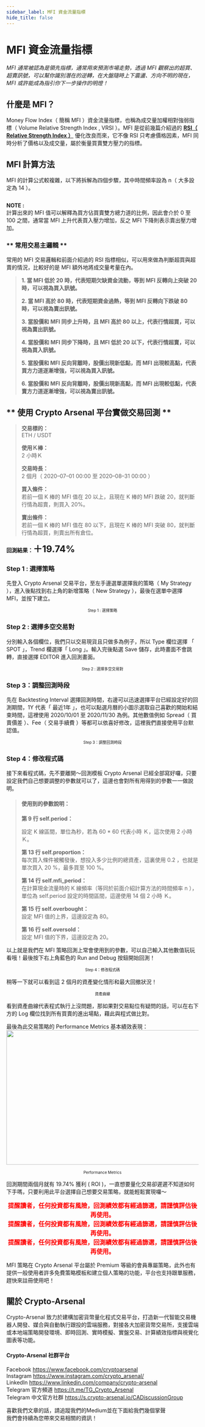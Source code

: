 ```yaml
---
sidebar_label: MFI 資金流量指標
hide_title: false
---
```


MFI 資金流量指標
===========================

_MFI 通常被認為是領先指標，通常用來預測市場走勢，透過 MFI 觀察出的超買、超賣訊號，可以幫你識別潛在的逆轉，在大盤隨時上下震盪、方向不明的現在， MFI 或許能成為指引你下一步操作的明燈！_
## **什麼是 MFI？** ##
Money Flow Index（ 簡稱 MFI ）資金流量指標，也稱為成交量加權相對強弱指標（ Volume Relative Strength Index , VRSI ）。MFI 是從前幾篇介紹過的 **<a href= "https://medium.com/@mkrt.crypto.arsenal/%E8%A9%B2%E8%B2%B7-%E8%A9%B2%E8%B3%A3-%E4%BE%86%E5%95%8F%E6%8A%80%E8%A1%93%E6%8C%87%E6%A8%99-4-f31274e6abe8">RSI（ Relative Strength Index ）</a>** 優化改良而來，它不像 RSI 只考慮價格因素，MFI 同時分析了價格以及成交量，屬於衡量買賣雙方壓力的指標。
## **MFI 計算方法** ##
MFI 的計算公式較複雜，以下將拆解為四個步驟，其中時間頻率設為 n（ 大多設定為 14 ）。  
>
><img alt="" class="nv py ef es eo ex w c" role="presentation" src="https://miro.medium.com/max/1400/1*H-jmq-XLG-xjzrbMu8gfAw.png" srcset="https://miro.medium.com/max/552/1*H-jmq-XLG-xjzrbMu8gfAw.png 276w, https://miro.medium.com/max/1104/1*H-jmq-XLG-xjzrbMu8gfAw.png 552w, https://miro.medium.com/max/1280/1*H-jmq-XLG-xjzrbMu8gfAw.png 640w, https://miro.medium.com/max/1400/1*H-jmq-XLG-xjzrbMu8gfAw.png 700w" sizes="700px"/>
>

**NOTE :**  
計算出來的 MFI 值可以解釋為買方佔買賣雙方總力道的比例，因此會介於 0 至 100 之間，通常當 MFI 上升代表買入壓力增加，反之 MFI 下降則表示賣出壓力增加。

### ** 常用交易主邏輯 ** ###
常用的 MFI 交易邏輯和前面介紹過的 RSI 指標相似，可以用來做為判斷超買與超賣的情況，比較好的是 MFI 額外地將成交量考量在內。

>
>**1. 當 MFI 低於 20 時，代表短期欠缺資金流動，等到 MFI 反轉向上突破 20 時，可以視為買入訊號。**
>
>**2. 當 MFI 高於 80 時，代表短期資金過熱，等到 MFI 反轉向下跌破 80 時，可以視為賣出訊號。**
>
>**3. 當股價和 MFI 同步上升時，且 MFI 高於 80 以上，代表行情超買，可以視為賣出訊號。**
>
>**4. 當股價和 MFI 同步下降時，且 MFI 低於 20 以下，代表行情超賣，可以視為買入訊號。**
>
>**5. 當股價和 MFI 反向背離時，股價出現新低點，而 MFI 出現較高點，代表買方力道逐漸增強，可以視為買入訊號。**
>
>**6. 當股價和 MFI 反向背離時，股價出現新高點，而 MFI 出現較低點，代表賣方力道逐漸增強，可以視為賣出訊號。**
>


## ** 使用 Crypto Arsenal 平台實做交易回測 **
>**交易標的：**  
>ETH / USDT
>
>**使用Ｋ棒：**  
>2 小時Ｋ
>
>**交易時長：**  
>2 個月（ 2020–07–01 00:00 至 2020–08–31 00:00 ）
>
>**買入條件：**  
>若前一個 K 棒的 MFI 值在 20 以上，且現在 K 棒的 MFI 跌破 20，就判斷行情為超賣，則買入 20%。
>
>**賣出條件：**  
>若前一個 K 棒的 MFI 值在 80 以下，且現在 K 棒的 MFI 突破 80，就判斷行情為超買，則賣出所有倉位。
>
**回測結果：<font size="5">＋19.74%</font>**

### **Step 1 : 選擇策略**
先登入 Crypto Arsenal 交易平台，至左手邊選單選擇我的策略（ My Strategy ），進入後點找到右上角的新增策略（ New Strategy ），最後在選單中選擇 MFI，並按下建立。
<img alt="" class="lp abo fl fw ft gc v c" role="presentation" src="https://miro.medium.com/max/1400/1*ji6g0uFtrmWsDukkem-Djg.png" srcset="https://miro.medium.com/max/552/1*ji6g0uFtrmWsDukkem-Djg.png 276w, https://miro.medium.com/max/1104/1*ji6g0uFtrmWsDukkem-Djg.png 552w, https://miro.medium.com/max/1280/1*ji6g0uFtrmWsDukkem-Djg.png 640w, https://miro.medium.com/max/1400/1*ji6g0uFtrmWsDukkem-Djg.png 700w" sizes="700px"/>
<font size="1"><center>Step 1 : 選擇策略</center></font>

### **Step 2 : 選擇多空交易對**
分別輸入各個欄位，我們只以交易現貨且只做多為例子，所以 Type 欄位選擇 「 SPOT 」，Trend 欄選擇「 Long 」。輸入完後點選 Save 儲存，此時畫面不會跳轉，直接選擇 EDITOR 進入回測畫面。
<img alt="" class="lp abo fl fw ft gc v c" role="presentation" src="https://miro.medium.com/max/1400/1*0ZYMpqyBqE4QrlGaEpxtEA.png" srcset="https://miro.medium.com/max/552/1*0ZYMpqyBqE4QrlGaEpxtEA.png 276w, https://miro.medium.com/max/1104/1*0ZYMpqyBqE4QrlGaEpxtEA.png 552w, https://miro.medium.com/max/1280/1*0ZYMpqyBqE4QrlGaEpxtEA.png 640w, https://miro.medium.com/max/1400/1*0ZYMpqyBqE4QrlGaEpxtEA.png 700w" sizes="700px"/>
<font size="1"><center>Step 2 : 選擇多空交易對</center></font>

### **Step 3：調整回測時段**
先在 Backtesting Interval 選擇回測時間，右邊可以迅速選擇平台已經設定好的回測期間，1Y 代表「 最近1年 」，也可以點選月曆的小圖示選取自己喜歡的開始和結束時間，這裡使用 2020/10/01 至 2020/11/30 為例。其他數值例如 Spread（ 買賣價差 ）、Fee（ 交易手續費 ）等都可以依喜好修改，這裡我們直接使用平台默認值。
<img alt="" class="lp abo fl fw ft gc v c" role="presentation" src="https://miro.medium.com/max/1400/1*SDx8vrj8S8U2na9LoiL8gA.png" srcset="https://miro.medium.com/max/552/1*SDx8vrj8S8U2na9LoiL8gA.png 276w, https://miro.medium.com/max/1104/1*SDx8vrj8S8U2na9LoiL8gA.png 552w, https://miro.medium.com/max/1280/1*SDx8vrj8S8U2na9LoiL8gA.png 640w, https://miro.medium.com/max/1400/1*SDx8vrj8S8U2na9LoiL8gA.png 700w" sizes="700px"/>
<font size="1"><center>Step 3：調整回測時段</center></font>

### **Step 4：修改程式碼**
接下來看程式碼，先不要離開～回測模板 Crypto Arsenal 已經全部寫好囉，只要設定我們自己想要調整的參數就可以了，這邊也會對所有用得到的參數一一做說明。
>#### **使用到的參數說明：** 
>**第 9 行 self.period：**
><p>設定 K 線區間，單位為秒，若為 60 * 60 代表小時 Ｋ，這次使用 2 小時 Ｋ。</p>
>
>**第 13 行 self.proportion：**  
>每次買入條件被觸發後，想投入多少比例的總資產，這裏使用 0.2 ，也就是單次買入 20 %，最多買至 100 %。
>
>**第 14 行 self.mfi_period：**  
>在計算現金流量時的 K 線頻率（等同於前面介紹計算方法的時間頻率 n ），單位為 self.period 設定的時間區間，這邊使用 14 個 2 小時 Ｋ。
>
>**第 15 行 self.overbought：**  
>設定 MFI 值的上界，這邊設定為 80。
>
>**第 16 行 self.oversold：**  
>設定 MFI 值的下界，這邊設定為 20。
>

以上就是我們在 MFI 策略回測上常會使用到的參數，可以自己輸入其他數值玩玩看哦！最後按下右上角藍色的 Run and Debug 按鈕開始回測！
<img alt="" class="lp abo fl fw ft gc v c" role="presentation" src="https://miro.medium.com/max/1400/1*rDzvVkot2Nos7xFDqPDV5w.png" srcset="https://miro.medium.com/max/552/1*rDzvVkot2Nos7xFDqPDV5w.png 276w, https://miro.medium.com/max/1104/1*rDzvVkot2Nos7xFDqPDV5w.png 552w, https://miro.medium.com/max/1280/1*rDzvVkot2Nos7xFDqPDV5w.png 640w, https://miro.medium.com/max/1400/1*rDzvVkot2Nos7xFDqPDV5w.png 700w" sizes="700px"/>
<font size="1"><center>Step 4：修改程式碼</center></font>

稍等一下就可以看到這 2 個月的資產變化情形和最大回撤狀況！
<img alt="" class="lp abo fl fw ft gc v c" role="presentation" src="https://miro.medium.com/max/1400/1*RXp4xQEe4mXQ9ZZeYG44VQ.png" srcset="https://miro.medium.com/max/552/1*RXp4xQEe4mXQ9ZZeYG44VQ.png 276w, https://miro.medium.com/max/1104/1*RXp4xQEe4mXQ9ZZeYG44VQ.png 552w, https://miro.medium.com/max/1280/1*RXp4xQEe4mXQ9ZZeYG44VQ.png 640w, https://miro.medium.com/max/1400/1*RXp4xQEe4mXQ9ZZeYG44VQ.png 700w" sizes="700px"/>
<font size="1"><center>資產曲線</center></font>

看到資產曲線代表程式執行上沒問題，那如果對交易點位有疑問的話，可以在右下方的 Log 欄位找到所有買賣的進出場點，藉此與程式做比對。

最後為此交易策略的 Performance Metrics 基本績效表現：
<img alt="" class="lp abo fl fw ft gc v c" width="700" height="352" role="presentation" src="https://miro.medium.com/max/1400/1*FT-m6DfOxi5HUjbNBl853w.png" srcset="https://miro.medium.com/max/552/1*FT-m6DfOxi5HUjbNBl853w.png 276w, https://miro.medium.com/max/1104/1*FT-m6DfOxi5HUjbNBl853w.png 552w, https://miro.medium.com/max/1280/1*FT-m6DfOxi5HUjbNBl853w.png 640w, https://miro.medium.com/max/1400/1*FT-m6DfOxi5HUjbNBl853w.png 700w" sizes="700px"/>
<font size="1"><center>Performance Metrics</center></font>

回測期間兩個月就有 19.74% 獲利 ( ROI )，一直想要量化交易卻遲遲不知道如何下手嗎，只要利用此平台選擇自己想要交易策略，就能輕鬆實現囉～

**<font size="3" color="#FF0000"><center>提醒讀者，任何投資都有風險，回測績效都有經過篩選，請謹慎評估後再使用。</center></font>**
**<font size="3" color="#FF0000"><center>提醒讀者，任何投資都有風險，回測績效都有經過篩選，請謹慎評估後再使用。</center></font>**
**<font size="3" color="#FF0000"><center>提醒讀者，任何投資都有風險，回測績效都有經過篩選，請謹慎評估後再使用。</center></font>**
  
MFI 策略在 Crypto Arsenal 平台屬於 Premium 等級的會員專屬策略，此外也有提供一般使用者許多免費策略模板和建立個人策略的功能，平台也支持跟單服務，趕快來註冊使用吧！
## **關於 Crypto-Arsenal**
Crypto-Arsenal 致力於建構加密貨幣量化程式交易平台，打造新一代智能交易機器人開發、媒合與自動執行跟投的雲端服務，對接各大加密貨幣交易所，支援雲端或本地端策略開發環境、即時回測、實時模擬、實盤交易、計算績效指標與視覺化圖表等功能。
#### **Crypto-Arsenal 社群平台**
Facebook https://www.facebook.com/cryptoarsenal  
Instagram https://www.instagram.com/crypto_arsenal/  
LinkedIn https://www.linkedin.com/company/crypto-arsenal  
Telegram 官方頻道 https://t.me/TG_Crypto_Arsenal  
Telegram 中文官方社群 https://s.crypto-arsenal.io/CADiscussionGroup  

喜歡我們文章的話，請追蹤我們的Medium並在下面給我們幾個掌聲  
我們會持續為您帶來交易相關的資訊！







